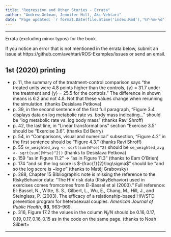 ```yaml
---
title: "Regression and Other Stories - Errata"
author: "Andrew Gelman, Jennifer Hill, Aki Vehtari"
date: "Page updated: `r format.Date(file.mtime('index.Rmd'),'%Y-%m-%d')`"
---
```


-------------

Errata (excluding minor typos) for the book.

If you notice an error that is not mentioned in the errata below, submit an issue at https://github.com/avehtari/ROS-Examples/issues or send an email.

## 1st (2020) printing

- p. 11, the summary of the treatment-control comparison says "the treated units were 4.8 points higher than the controls, \bar{y} = 31.7 under the treatment and \bar{y} = 25.5 for the controls." The difference in shown means is 6.2 and not 4.8.  Not that these values change when rerunning the simulation. (thanks Desislava Petkova) 
- p. 39, in the second sentence of the first full paragraph, "Figure 3.4 displays data on log metabolic rate vs. body mass indicating..." should be "log metabolic rate vs. log body mass" (thanks Ravi Shroff)
- p. 42, the last line, in "Linear transformations" section "Exercise 3.5" should be "Exercise 3.6". (thanks Ed Berry)
- p. 54, in "Comparisons, visual and numerical" subsection, "Figure 4.2" in the first sentence should be "Figure 4.3." (thanks Ravi Shroff)
- p. 55 `se_weighted_avg <- sqrt(sum(W*se)^2)` should be `se_weighted_avg <- sqrt(sum((W*se)^2))` (thanks to Desislava Petkova)
- p. 159 "as in Figure 11.2" -> "as in Figure 11.3" (thanks to Eam O'Brien)
- p. 174 "and so the log score is  $-\frac{1}{2}\log\sigma$" should be "and so the log score is  $-\log\sigma$" (thanks to Matěj Grabovsky)
- p. 288, Chapter 15 Bibliographic note is missing the reference to the RiskyBehavior data: "The HIV risk data (RiskyBehavior) used in exercises comes fromcomes from El-Bassel et al (2003)." Full reference: El-Bassel, N., Witte, S. S., Gilbert, L., Wu, E., Chang, M., Hill, J., and Steinglass, P. (2003). The efficacy of a relationship-based HIV/STD prevention program for heterosexual couples. *American Journal of Public Health*, **93**, 963–969. 
- p. 316, Figure 17.2 the values in the column $N_j/N$ should be $0.16, 0.17, 0.19, 0.17, 0.16, 0.15$ as in the code on the same page. (thanks to Noah Silbert=

-------------
